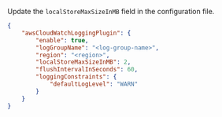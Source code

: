 Update the `localStoreMaxSizeInMB` field in the configuration file.

```json
{
    "awsCloudWatchLoggingPlugin": {
        "enable": true,
        "logGroupName": "<log-group-name>",
        "region": "<region>",
        "localStoreMaxSizeInMB": 2,
        "flushIntervalInSeconds": 60,
        "loggingConstraints": {
            "defaultLogLevel": "WARN"
        }
    }
}
```